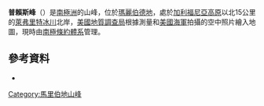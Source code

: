 {{Coord|85|43|S|142|24|W||display=title}}

'''普賴斯峰'''（{{lang-en|Price Peak}}）是[[南極洲|南極洲]]的山峰，位於[[瑪麗伯德地|瑪麗伯德地]]，處於[[加利福尼亞高原|加利福尼亞高原]]以北15公里的[[萊弗里特冰川|萊弗里特冰川]]北岸，[[美國地質調查局|美國地質調查局]]根據測量和[[美國海軍|美國海軍]]拍攝的空中照片繪入地圖，現時由[[南極條約體系|南極條約體系]]管理。

==參考資料==
*{{usgs-gazetteer}}

{{DEFAULTSORT:Price Peak}}
[[Category:馬里伯地山峰|Category:馬里伯地山峰]]


{{MarieByrdLand-geo-stub}}